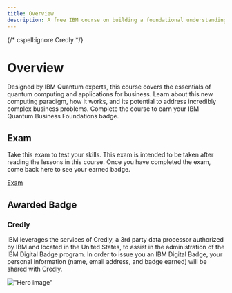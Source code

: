 ```yaml
---
title: Overview
description: A free IBM course on building a foundational understanding of quantum computing, technology, and applications for business.
---
```


{/* cspell:ignore Credly */}

# Overview

Designed by IBM Quantum experts, this course covers the essentials of quantum computing and applications for business. Learn about this new computing paradigm, how it works, and its potential to address incredibly complex business problems. Complete the course to earn your IBM Quantum Business Foundations badge.

## Exam

Take this exam to test your skills. This exam is intended to be taken after reading the lessons in this course. Once you have completed the exam, come back here to see your earned badge.

[Exam](/learning/courses/quantum-business-foundations/exam)

## Awarded Badge

### Credly

IBM leverages the services of Credly, a 3rd party data processor authorized by IBM and located in the United States, to assist in the administration of the IBM Digital Badge program. In order to issue you an IBM Digital Badge, your personal information (name, email address, and badge earned) will be shared with Credly.

!["Hero image"](/learning/images/courses/quantum-business-foundations/05B-QBF-3x.avif)
